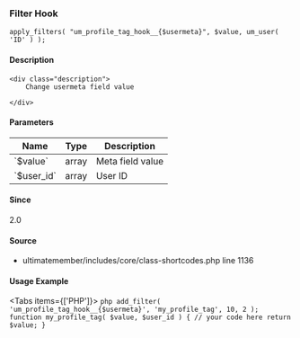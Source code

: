 
### Filter Hook    
    
```
apply_filters( "um_profile_tag_hook__{$usermeta}", $value, um_user( 'ID' ) );
```

#### Description
    <div class="description">
        Change usermeta field value
 
    </div>

#### Parameters
            
<table className="table-auto mt-2 border dark:border-gray-500 p-5 text-sm text-left">
<thead>
<tr>
<th  className="px-3">Name</th>
<th  className="px-3">Type</th>
<th  className="px-3">Description</th>
</tr>
</thead>
<tbody>
               <tr >
               <td className="px-3 py-2">`$value`</td>
               <td className="px-3 py-2">array</td>
               <td className="px-3 py-2 text-sm">Meta field value</td>
               </tr>
               <tr >
               <td className="px-3 py-2">`$user_id`</td>
               <td className="px-3 py-2">array</td>
               <td className="px-3 py-2 text-sm">User ID</td>
               </tr>
</tbody>
</table>

#### Since
<div class="description">
2.0
</div>

#### Source
  - <Link href="/developer/files/includes-core-class-shortcodes#source-view.1136">ultimatemember/includes/core/class-shortcodes.php</Link> <Link href="/developer/files/includes-core-class-shortcodes#source-view.1136">line 1136</Link>



#### Usage Example

<Tabs items={['PHP']}>
    <Tab>
    ```php
    add_filter( 'um_profile_tag_hook__{$usermeta}', 'my_profile_tag', 10, 2 );
 function my_profile_tag( $value, $user_id ) {
     // your code here
     return $value;
 }
    ```
    </Tab>
</Tabs>